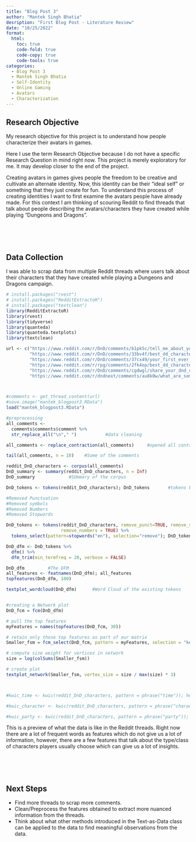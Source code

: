 ---
title: "Blog Post 3"
author: "Mantek Singh Bhatia"
desription: "First Blog Post - Literature Review"
date: "10/25/2022"
format:
  html:
    toc: true
    code-fold: true
    code-copy: true
    code-tools: true
categories:
  - Blog Post 3
  - Mantek Singh Bhatia
  - Self-Identity
  - Online Gaming
  - Avatars
  - Characterization
---


## Research Objective

My research objective for this project is to understand how people characterize their avatars in games.  

:::{.callout-important}
Here I use the term Research Objective because I do not have a specific Research Question in mind right now. This project is merely exploratory for me. It may develop closer to the end of the project.
:::


Creating avatars in games gives people the freedom to be creative and cultivate an alternate identity. Now, this identity can be their "ideal self" or something that they just create for fun. To understand this process of creating identities I want to first examine the avatars people have already made. For this context I am thinking of scouring Reddit to find threads that talk about people describing the avatars/characters they have created while playing "Dungeons and Dragons". 

&nbsp;  
&nbsp;  
&nbsp;  

## Data Collection  

I was able to scrap data from multiple Reddit threads where users talk about their characters that they have created while playing a Dungeons and Dragons campaign.  


```{r}
# install.packages("rvest")
# install.packages("RedditExtractoR")
# install.packages("textclean")
library(RedditExtractoR)
library(rvest)
library(tidyverse)
library(quanteda)
library(quanteda.textplots)
library(textclean)

url <- c("https://www.reddit.com/r/DnD/comments/b1pk5c/tell_me_about_your_characters/", 
         "https://www.reddit.com/r/DnD/comments/33bv4f/best_dd_character_youve_made_or_seen/",
         "https://www.reddit.com/r/DnD/comments/37cx49/your_first_ever_dd_character/",
         "https://www.reddit.com/r/rpg/comments/2fk4op/best_dd_character_youve_ever_made/",
         "https://www.reddit.com/r/DnD/comments/cgdwgl/share_your_dnd_character/",
         "https://www.reddit.com/r/dndnext/comments/au8k0w/what_are_some_of_your_favourite_dd_character/")



#comments <- get_thread_content(url)
#save.image("mantek_blogpost3.RData")
load("mantek_blogpost3.RData")

#preprocessing
all_comments <- 
  comments$comments$comment %>% 
  str_replace_all("\n"," ")           #data cleaning

all_comments <- replace_contraction(all_comments)     #opened all contractions, like didn't to did not

tail(all_comments, n = 10)    #Some of the comments

reddit_DnD_characters <- corpus(all_comments)
DnD_summary <- summary(reddit_DnD_characters, n = Inf)
DnD_summary             #SUmmary of the corpus

DnD_tokens <- tokens(reddit_DnD_characters); DnD_tokens       #tokens before preprosessing

#Removed Punctuation
#Removed symbols
#Removed Numbers
#Removed Stopwords

DnD_tokens <- tokens(reddit_DnD_characters, remove_punct=TRUE, remove_symbols = TRUE,
                     remove_numbers = TRUE) %>%
  tokens_select(pattern=stopwords("en"), selection="remove"); DnD_tokens

DnD_dfm <- DnD_tokens %>% 
  dfm() %>%
  dfm_trim(min_termfreq = 20, verbose = FALSE)

DnD_dfm         #The DFM
all_features <- featnames(DnD_dfm); all_features
topfeatures(DnD_dfm, 100)

textplot_wordcloud(DnD_dfm)      #Word Cloud of the existing tokens


#creating a Network plot
DnD_fcm = fcm(DnD_dfm)

# pull the top features
myFeatures = names(topfeatures(DnD_fcm, 30))

# retain only those top features as part of our matrix
Smaller_fsm = fcm_select(DnD_fcm, pattern = myFeatures, selection = "keep")

# compute size weight for vertices in network
size = log(colSums(Smaller_fsm))

# create plot
textplot_network(Smaller_fsm, vertex_size = size / max(size) * 3)



#kwic_time <- kwic(reddit_DnD_characters, pattern = phrase("time")); head(kwic_time, n=10)

#kwic_character <- kwic(reddit_DnD_characters, pattern = phrase("character")); head(kwic_character, n=10)

#kwic_party <- kwic(reddit_DnD_characters, pattern = phrase("party")); head(kwic_party, n=10)
```

This is a preview of what the data is like in the Reddit threads. Right now there are a lot of frequent words as features which do not give us a lot of information, however, there are a few features that talk about the type/class of characters players usually choose which can give us a lot of insights.  


&nbsp;  
&nbsp;  
&nbsp;  

## Next Steps  

-   Find more threads to scrap more comments.  
-   Clean/Preprocess the features obtained to extract more nuanced information from the threads.  
-   Think about what other methods introduced in the Text-as-Data class can be applied to the data to find meaningful observations from the data.  
